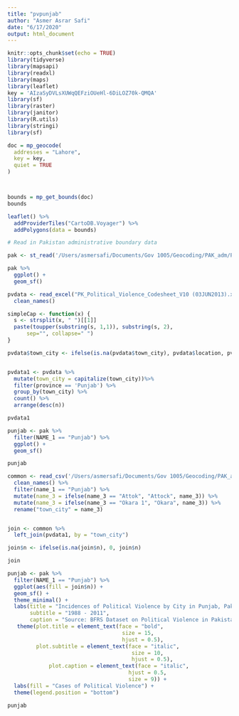 ```yaml
---
title: "pvpunjab"
author: "Asmer Asrar Safi"
date: "6/17/2020"
output: html_document
---
```




```r
knitr::opts_chunk$set(echo = TRUE)
library(tidyverse)
library(mapsapi)
library(readxl)
library(maps)
library(leaflet)
key = 'AIzaSyDVLsXUWqQEFziOUeHl-6DiLOZ70k-QMQA'
library(sf)
library(raster)
library(janitor)
library(R.utils)
library(stringi)
library(sf)
```

```r

doc = mp_geocode(
  addresses = "Lahore",
  key = key,
  quiet = TRUE
)



bounds = mp_get_bounds(doc)
bounds

leaflet() %>% 
  addProviderTiles("CartoDB.Voyager") %>%  
  addPolygons(data = bounds)


``` 

```r
# Read in Pakistan administrative boundary data

pak <- st_read('/Users/asmersafi/Documents/Gov 1005/Geocoding/PAK_adm/PAK_adm3.shp')

pak %>%
  ggplot() +
  geom_sf()

```

```r
pvdata <- read_excel("PK_Political_Violence_Codesheet_V10 (03JUN2013).xls") %>% 
  clean_names()


```

```r

simpleCap <- function(x) {
  s <- strsplit(x, " ")[[1]]
  paste(toupper(substring(s, 1,1)), substring(s, 2),
      sep="", collapse=" ")
}

pvdata$town_city <- ifelse(is.na(pvdata$town_city), pvdata$location, pvdata$town_city)


pvdata1 <- pvdata %>%
  mutate(town_city = capitalize(town_city))%>% 
  filter(province == 'Punjab') %>%
  group_by(town_city) %>%
  count() %>%
  arrange(desc(n)) 

pvdata1

```

```r

punjab <- pak %>%  
  filter(NAME_1 == "Punjab") %>% 
  ggplot() + 
  geom_sf()

punjab
```

```r

common <- read_csv('/Users/asmersafi/Documents/Gov 1005/Geocoding/PAK_adm/PAK_adm3.csv') %>% 
  clean_names() %>% 
  filter(name_1 == "Punjab") %>% 
  mutate(name_3 = ifelse(name_3 == "Attok", "Attock", name_3)) %>% 
  mutate(name_3 = ifelse(name_3 == "Okara 1", "Okara", name_3)) %>% 
  rename("town_city" = name_3)


join <- common %>% 
  left_join(pvdata1, by = "town_city") 

join$n <- ifelse(is.na(join$n), 0, join$n)

join
```

```r
punjab <- pak %>%  
  filter(NAME_1 == "Punjab") %>% 
  ggplot(aes(fill = join$n)) + 
  geom_sf() +
  theme_minimal() +
  labs(title = "Incidences of Political Violence by City in Punjab, Pakistan",
       subtitle = "1988 - 2011", 
       caption = "Source: BFRS Dataset on Political Violence in Pakistan, Empirical Studies of Conflict ") + 
   theme(plot.title = element_text(face = "bold",
                                    size = 15,
                                    hjust = 0.5), 
         plot.subtitle = element_text(face = "italic",
                                       size = 10,
                                       hjust = 0.5),
             plot.caption = element_text(face = "italic",
                                      hjust = 0.5,
                                      size = 9)) +
  labs(fill = "Cases of Political Violence") +
  theme(legend.position = "bottom") 

```

```r
punjab

```


